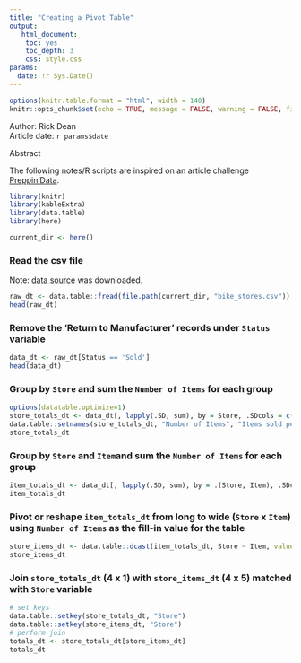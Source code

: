 ```yaml
---
title: "Creating a Pivot Table"
output: 
   html_document:
    toc: yes
    toc_depth: 3
    css: style.css
params:
  date: !r Sys.Date()    
---
```


```r
options(knitr.table.format = "html", width = 140)
knitr::opts_chunk$set(echo = TRUE, message = FALSE, warning = FALSE, fig.width = 12, fig.height = 8)
```

<div>Author: Rick Dean</div>
<div>Article date: `r params$date`</div>

<div class="abstract">
  <p class="abstract">Abstract</p>
  The following notes/R scripts are inspired on an article challenge [Preppin'Data](https://preppindata.blogspot.com/2021/08/2021-week-36-excelling-in-prep.html).
</div>  

```r
library(knitr)
library(kableExtra)
library(data.table)
library(here)

current_dir <- here()
```

### Read the csv file 
<div class="note">Note:  [data source](https://drive.google.com/file/d/1ObjaGQ1IbpMIedR7eBfcNLs1c8nkEN0y/view) was downloaded.</div>

```r
raw_dt <- data.table::fread(file.path(current_dir, "bike_stores.csv"))
head(raw_dt)
```
### Remove the 'Return to Manufacturer' records under `Status` variable
```r
data_dt <- raw_dt[Status == 'Sold']
head(data_dt)
```

### Group by `Store` and sum the `Number of Items` for each group
```r
options(datatable.optimize=1)
store_totals_dt <- data_dt[, lapply(.SD, sum), by = Store, .SDcols = c("Number of Items")]
data.table::setnames(store_totals_dt, "Number of Items", "Items sold per store")
store_totals_dt
```

### Group by `Store` and `Item`and sum the `Number of Items` for each group
```r
item_totals_dt <- data_dt[, lapply(.SD, sum), by = .(Store, Item), .SDcols = c("Number of Items")]
item_totals_dt
```

### Pivot or reshape `item_totals_dt` from long to wide (`Store` x `Item`) using `Number of Items` as the fill-in value for the table
```r
store_items_dt <- data.table::dcast(item_totals_dt, Store ~ Item, value.var =  "Number of Items")
store_items_dt
```

### Join `store_totals_dt` (4 x 1) with `store_items_dt` (4 x 5) matched with `Store` variable
```r
# set keys
data.table::setkey(store_totals_dt, "Store")
data.table::setkey(store_items_dt, "Store")
# perform join
totals_dt <- store_totals_dt[store_items_dt]
totals_dt
```

